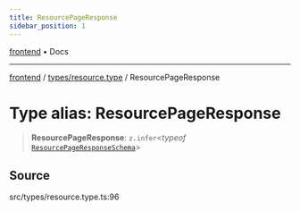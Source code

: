 ```yaml
---
title: ResourcePageResponse
sidebar_position: 1
---
```


[frontend](../../..) • Docs

***

[frontend](../../..) / [types/resource.type](..) / ResourcePageResponse

# Type alias: ResourcePageResponse

> **ResourcePageResponse**: `z.infer`\<*typeof* [`ResourcePageResponseSchema`](../variables/ResourcePageResponseSchema)\>

## Source

src/types/resource.type.ts:96
